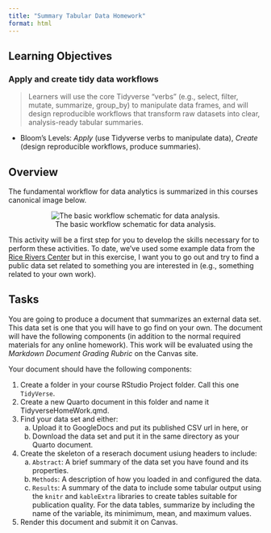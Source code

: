 ```yaml
---
title: "Summary Tabular Data Homework"
format: html
---
```


## Learning Objectives

### Apply and create tidy data workflows

> Learners will use the core Tidyverse “verbs” (e.g., select, filter, mutate, summarize, group_by) to manipulate data frames, and will design reproducible workflows that transform raw datasets into clear, analysis-ready tabular summaries.

  - Bloom’s Levels: *Apply* (use Tidyverse verbs to manipulate data), *Create* (design reproducible workflows, produce summaries).
  

## Overview

The fundamental workflow for data analytics is summarized in this courses canonical image below.

<center>
![The basic workflow schematic for data analysis.](media/workflow.png)
</center>

This activity will be a first step for you to develop the skills necessary for to perform these activities. To date, we've used some example data from the [Rice Rivers Center](https://ricerivers.vcu.edu) but in this exercise, I want you to go out and try to find a public data set related to something you are interested in (e.g., something related to your own work).

## Tasks

You are going to produce a document that summarizes an external data set. This data set is one that you will have to go find on your own. The document will have the following components (in addition to the normal required materials for any online homework). This work will be evaluated using the *Markdown Document Grading Rubric* on the Canvas site.

Your document should have the following components:

1. Create a folder in your course RStudio Project folder.  Call this one `TidyVerse`.\
2. Create a new Quarto document in this folder and name it TidyverseHomeWork.qmd. \
3. Find your data set and either:\
    a) Upload it to GoogleDocs and put its published CSV url in here, or\
    b) Download the data set and put it in the same directory as your Quarto document.\
4. Create the skeleton of a reserach document usiung headers to include:\
    a) `Abstract`: A brief summary of the data set you have found and its properties.\
    c) `Methods`: A description of how you loaded in and configured the data.\
    d) `Results`: A summary of the data to include some tabular output using the `knitr` and `kableExtra` libraries to create tables suitable for publication quality.  For the data tables, summarize by including the name of the variable, its minimimum, mean, and maximum values.\
5. Render this document and submit it on Canvas.


